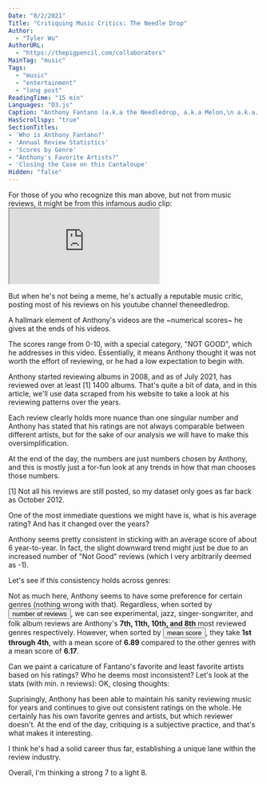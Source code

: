 ```yaml
---
Date: "8/2/2021"
Title: "Critiquing Music Critics: The Needle Drop"
Author:
  - "Tyler Wu"
AuthorURL:
  - "https://thepigpencil.com/collaborators"
MainTag: "music"
Tags:
  - "music"
  - "entertainment"
  - "long post"
ReadingTime: "15 min"
Languages: "D3.js"
Caption: "Anthony Fantano (a.k.a the Needledrop, a.k.a Melon,\n a.k.a. the Best Teeth in the Game, a.k.a. Cal Chuchesta's Roomate, a.k.a Ridge Wallet Salesman)"
HasScrollspy: "true"
SectionTitles:
- 'Who is Anthony Fantano?'
- 'Annual Review Statistics'
- 'Scores by Genre'
- "Anthony's Favorite Artists?"
- 'Closing the Case on this Cantaloupe'
Hidden: "false"
---
```


<ScrollspyHeader/>
For those of you who recognize this man above, but not from music reviews, it might be from this infamous audio clip:


<iframe 
className="articleVid" 
src="https://www.youtube.com/embed/HMKUlsJpov8"
></iframe>

But when he's not being a meme, he's actually a reputable music critic, posting most of his reviews on his youtube channel theneedledrop.

A hallmark element of Anthony's videos are the ~numerical scores~ he gives at the ends of his videos.

The scores range from 0-10, with a special category, "NOT GOOD", which he addresses in this video.
Essentially, it means Anthony thought it was not worth the effort of reviewing,
or he had a low expectation to begin with.

Anthony started reviewing albums in 2008,
and as of July 2021, has reviewed over at least [1] 1400 albums.
That's quite a bit of data, and in this article,
we'll use data scraped from his website to take a look at his reviewing patterns over the years.

Each review clearly holds more nuance than one singular number
and Anthony has stated that his ratings are not always comparable between different artists,
but for the sake of our analysis we will have to make this oversimplification.

At the end of the day, the numbers are just numbers chosen by Anthony,
and this is mostly just a for-fun look at any trends in how that man chooses those numbers.

[1] Not all his reviews are still posted, so my dataset only goes as far back as October 2012.

<ScrollspyHeader/>
One of the most immediate questions we might have is, what is his average rating?
And has it changed over the years?

<SVG1 />

Anthony seems pretty consistent in sticking with an average score of about 6 year-to-year.
In fact, the slight downward trend might just be due to an increased number of "Not Good" reviews (which I very arbitrarily deemed as -1).

<ScrollspyHeader/>
Let's see if this consistency holds across genres:

<SVG3/>

Not as much here, Anthony seems to have some preference for certain genres (nothing wrong with that).
Regardless, when sorted by <input type="button" className="btn-link" id="interactive-link-1" value="number of reviews" />,
we can see experimental, jazz, singer-songwriter, and folk album reviews are Anthony's <b>7th, 11th, 10th, and 8th</b> most reviewed genres respectively.
However, when sorted by <input type="button" className="btn-link" id="interactive-link-2" value="mean score" />,
they take <b>1st through 4th</b>, with a mean score of <b>6.89</b> compared to the other genres with a mean score of <b>6.17</b>.

<ScrollspyHeader/>
Can we paint a caricature of Fantano's favorite and least favorite artists based on his ratings? Who he deems most inconsistent?
Let's look at the stats (with min. n reviews):

<SVG4/>

<ScrollspyHeader/>
OK, closing thoughts:
                                        
Suprisingly, Anthony has been able to maintain his sanity reviewing music for years and continues to give out consistent ratings on the whole.
He certainly has his own favorite genres and artists, but which reviewer doesn't. At the end of the day, critiquing is a subjective practice,
and that's what makes it interesting.

I think he's had a solid career thus far, establishing a unique lane within the review industry.

Overall, I'm thinking a strong 7 to a light 8.